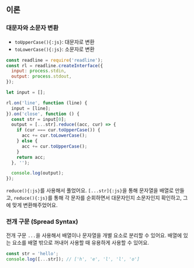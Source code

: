 
## 이론

### 대문자와 소문자 변환

- `toUpperCase(){:js}`: 대문자로 변환
- `toLowerCase(){:js}`: 소문자로 변환

```js
const readline = require('readline');
const rl = readline.createInterface({
  input: process.stdin,
  output: process.stdout,
});

let input = [];

rl.on('line', function (line) {
  input = [line];
}).on('close', function () {
  const str = input[0];
  output = [...str].reduce((acc, cur) => {
    if (cur === cur.toUpperCase()) {
      acc += cur.toLowerCase();
    } else {
      acc += cur.toUpperCase();
    }
    return acc;
  }, '');

  console.log(output);
});
```

`reduce(){:js}`를 사용해서 풀었어요.
`[...str]{:js}`을 통해 문자열을 배열로 만들고, `reduce(){:js}`를 통해 각 문자를 순회하면서 대문자인지 소문자인지 확인하고, 그에 맞게 변환해주었어요.

### 전개 구문 (Spread Syntax)

전개 구문 `...`을 사용해서 배열이나 문자열을 개별 요소로 분리할 수 있어요.
배열에 있는 요소를 배열 밖으로 꺼내어 사용할 때 유용하게 사용할 수 있어요.

```js
const str = 'hello';
console.log([...str]); // ['h', 'e', 'l', 'l', 'o']
```

<Reduce />
